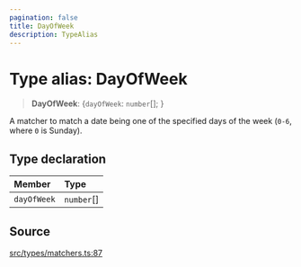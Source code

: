 ```yaml
---
pagination: false
title: DayOfWeek
description: TypeAlias
---
```


# Type alias: DayOfWeek

> **DayOfWeek**: \{`dayOfWeek`: `number`[];  }

A matcher to match a date being one of the specified days of the week (`0-6`,
where `0` is Sunday).

## Type declaration

| Member | Type |
| :------ | :------ |
| `dayOfWeek` | `number`[] |

## Source

[src/types/matchers.ts:87](https://github.com/gpbl/react-day-picker/blob/575f9be39/src/types/matchers.ts#L87)
